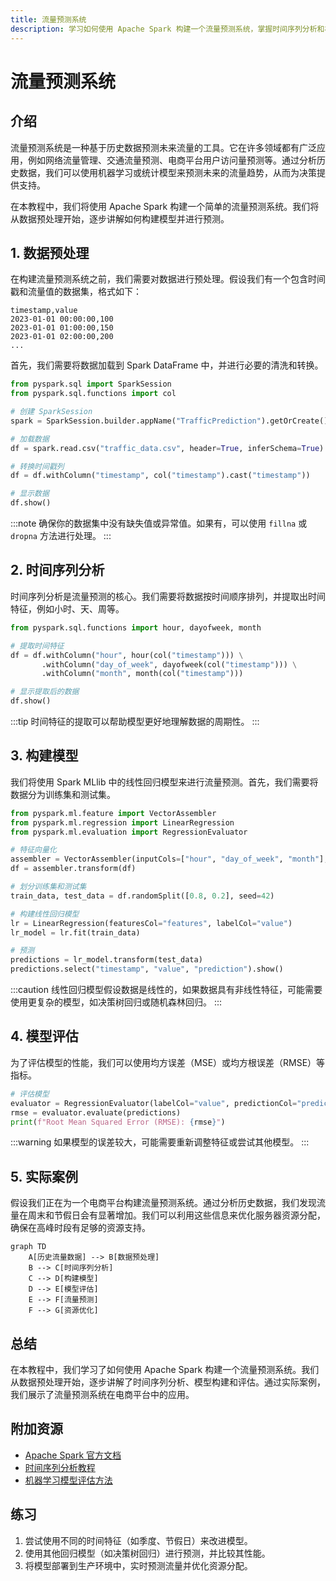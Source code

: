 ```yaml
---
title: 流量预测系统
description: 学习如何使用 Apache Spark 构建一个流量预测系统，掌握时间序列分析和机器学习的基本概念。
---
```


# 流量预测系统

## 介绍

流量预测系统是一种基于历史数据预测未来流量的工具。它在许多领域都有广泛应用，例如网络流量管理、交通流量预测、电商平台用户访问量预测等。通过分析历史数据，我们可以使用机器学习或统计模型来预测未来的流量趋势，从而为决策提供支持。

在本教程中，我们将使用 Apache Spark 构建一个简单的流量预测系统。我们将从数据预处理开始，逐步讲解如何构建模型并进行预测。

## 1. 数据预处理

在构建流量预测系统之前，我们需要对数据进行预处理。假设我们有一个包含时间戳和流量值的数据集，格式如下：

```csv
timestamp,value
2023-01-01 00:00:00,100
2023-01-01 01:00:00,150
2023-01-01 02:00:00,200
...
```

首先，我们需要将数据加载到 Spark DataFrame 中，并进行必要的清洗和转换。

```python
from pyspark.sql import SparkSession
from pyspark.sql.functions import col

# 创建 SparkSession
spark = SparkSession.builder.appName("TrafficPrediction").getOrCreate()

# 加载数据
df = spark.read.csv("traffic_data.csv", header=True, inferSchema=True)

# 转换时间戳列
df = df.withColumn("timestamp", col("timestamp").cast("timestamp"))

# 显示数据
df.show()
```

:::note
确保你的数据集中没有缺失值或异常值。如果有，可以使用 `fillna` 或 `dropna` 方法进行处理。
:::

## 2. 时间序列分析

时间序列分析是流量预测的核心。我们需要将数据按时间顺序排列，并提取出时间特征，例如小时、天、周等。

```python
from pyspark.sql.functions import hour, dayofweek, month

# 提取时间特征
df = df.withColumn("hour", hour(col("timestamp"))) \
       .withColumn("day_of_week", dayofweek(col("timestamp"))) \
       .withColumn("month", month(col("timestamp")))

# 显示提取后的数据
df.show()
```

:::tip
时间特征的提取可以帮助模型更好地理解数据的周期性。
:::

## 3. 构建模型

我们将使用 Spark MLlib 中的线性回归模型来进行流量预测。首先，我们需要将数据分为训练集和测试集。

```python
from pyspark.ml.feature import VectorAssembler
from pyspark.ml.regression import LinearRegression
from pyspark.ml.evaluation import RegressionEvaluator

# 特征向量化
assembler = VectorAssembler(inputCols=["hour", "day_of_week", "month"], outputCol="features")
df = assembler.transform(df)

# 划分训练集和测试集
train_data, test_data = df.randomSplit([0.8, 0.2], seed=42)

# 构建线性回归模型
lr = LinearRegression(featuresCol="features", labelCol="value")
lr_model = lr.fit(train_data)

# 预测
predictions = lr_model.transform(test_data)
predictions.select("timestamp", "value", "prediction").show()
```

:::caution
线性回归模型假设数据是线性的，如果数据具有非线性特征，可能需要使用更复杂的模型，如决策树回归或随机森林回归。
:::

## 4. 模型评估

为了评估模型的性能，我们可以使用均方误差（MSE）或均方根误差（RMSE）等指标。

```python
# 评估模型
evaluator = RegressionEvaluator(labelCol="value", predictionCol="prediction", metricName="rmse")
rmse = evaluator.evaluate(predictions)
print(f"Root Mean Squared Error (RMSE): {rmse}")
```

:::warning
如果模型的误差较大，可能需要重新调整特征或尝试其他模型。
:::

## 5. 实际案例

假设我们正在为一个电商平台构建流量预测系统。通过分析历史数据，我们发现流量在周末和节假日会有显著增加。我们可以利用这些信息来优化服务器资源分配，确保在高峰时段有足够的资源支持。

```mermaid
graph TD
    A[历史流量数据] --> B[数据预处理]
    B --> C[时间序列分析]
    C --> D[构建模型]
    D --> E[模型评估]
    E --> F[流量预测]
    F --> G[资源优化]
```

## 总结

在本教程中，我们学习了如何使用 Apache Spark 构建一个流量预测系统。我们从数据预处理开始，逐步讲解了时间序列分析、模型构建和评估。通过实际案例，我们展示了流量预测系统在电商平台中的应用。

## 附加资源

- [Apache Spark 官方文档](https://spark.apache.org/docs/latest/)
- [时间序列分析教程](https://www.analyticsvidhya.com/blog/2021/10/a-comprehensive-guide-to-time-series-analysis/)
- [机器学习模型评估方法](https://towardsdatascience.com/evaluating-machine-learning-models-1397a1b7b3e7)

## 练习

1. 尝试使用不同的时间特征（如季度、节假日）来改进模型。
2. 使用其他回归模型（如决策树回归）进行预测，并比较其性能。
3. 将模型部署到生产环境中，实时预测流量并优化资源分配。
